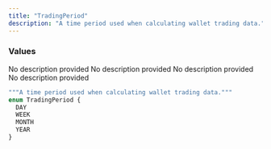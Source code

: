 ```yaml
---
title: "TradingPeriod"
description: "A time period used when calculating wallet trading data."
---
```


### Values

<ResponseField name="DAY" type="enum">
  No description provided
</ResponseField>

<ResponseField name="WEEK" type="enum">
  No description provided
</ResponseField>

<ResponseField name="MONTH" type="enum">
  No description provided
</ResponseField>

<ResponseField name="YEAR" type="enum">
  No description provided
</ResponseField>


```graphql TradingPeriod
"""A time period used when calculating wallet trading data."""
enum TradingPeriod {
  DAY
  WEEK
  MONTH
  YEAR
}
```
